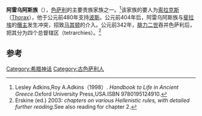 {{Link style|time=2015-12-12T07:12:09+00:00}}
{{infobox royal house
|surname        =阿雷乌阿斯族
|coat of arms   = 
|country        = [[色萨利|色萨利]]（今希腊）
|parent house   =
|titles         =
|current head =
|founding year  = 
|dissolution    = 
|cadet branches =
|ethnicity = 
}}
'''阿雷乌阿斯族'''（{{lang-en|Aleuadae}}），[[色萨利|色萨利]]的主要贵族家族之一。<ref>Lesley Adkins,Roy A.Adkins（1998）. ''Handbook to Life in Ancient Greece''.Oxford University Press,USA.ISBN 9780195124910.</ref>该家族的要人为[[索拉克斯|索拉克斯]]（[[:en:Thorax|Thorax]]），他于公元前480年支持[[波斯|波斯]]。公元前404年后，阿雷乌阿斯族与[[斐拉埃|斐拉埃]]的[[僭主|僭主]]发生冲突，招致[[马其顿|马其顿]]的介入。公元前342年，[[腓力二世|腓力二世]]吞并色萨利后，把其分为四个总督辖区（tetrarchies）。<ref>Erskine (ed.) 2003: ''chapters on various Hellenistic rules, with detailed further reading''.See also reading for chapter 2.</ref>

== 参考 ==
{{reflist}}

{{古希臘}}

[[Category:希腊神话|Category:希腊神话]]
[[Category:古色萨利人|Category:古色萨利人]]